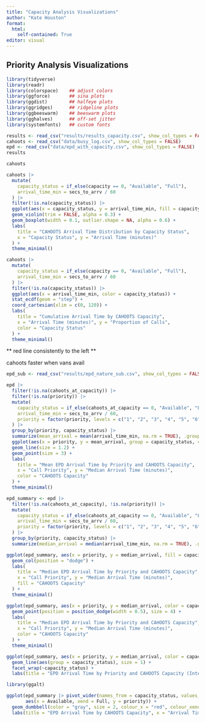 ```yaml
---
title: "Capacity Analysis Visualizations"
author: "Kate Houston"
format: 
  html:
    self-contained: True
editor: visual
---
```


## Priority Analysis Visualizations

```r
library(tidyverse)
library(readr)
library(colorspace)    ## adjust colors
library(ggforce)       ## sina plots
library(ggdist)        ## halfeye plots
library(ggridges)      ## ridgeline plots
library(ggbeeswarm)    ## beeswarm plots
library(gghalves)      ## off-set jitter
library(systemfonts)   ## custom fonts
```

```r
results <- read_csv("results/results_capacity.csv", show_col_types = FALSE)
cahoots <- read_csv("data/busy_log.csv", show_col_types = FALSE)
epd <- read_csv("data/epd_with_capacity.csv", show_col_types = FALSE)
results
```

```r
cahoots
```

```r
cahoots |> 
  mutate(
    capacity_status = if_else(capacity == 0, "Available", "Full"),
    arrival_time_min = secs_to_arrv / 60
  ) |>
  filter(!is.na(capacity_status)) |>
  ggplot(aes(x = capacity_status, y = arrival_time_min, fill = capacity_status)) +
  geom_violin(trim = FALSE, alpha = 0.3) +
  geom_boxplot(width = 0.1, outlier.shape = NA, alpha = 0.6) +
  labs(
    title = "CAHOOTS Arrival Time Distribution by Capacity Status",
    x = "Capacity Status", y = "Arrival Time (minutes)"
  ) +
  theme_minimal()

```

```r
cahoots |>
  mutate(
    capacity_status = if_else(capacity == 0, "Available", "Full"),
    arrival_time_min = secs_to_arrv / 60
  ) |>
  filter(!is.na(capacity_status)) |>
  ggplot(aes(x = arrival_time_min, color = capacity_status)) +
  stat_ecdf(geom = "step") +
  coord_cartesian(xlim = c(0, 120)) +
  labs(
    title = "Cumulative Arrival Time by CAHOOTS Capacity",
    x = "Arrival Time (minutes)", y = "Proportion of Calls",
    color = "Capacity Status"
  ) +
  theme_minimal()

```

\*\* red line consistently to the left \*\*

cahoots faster when vans avail

```r
epd_sub <- read_csv("results/epd_nature_sub.csv", show_col_types = FALSE)
```

```r
epd |>
  filter(!is.na(cahoots_at_capacity)) |>
  filter(!is.na(priority)) |>
  mutate(
    capacity_status = if_else(cahoots_at_capacity == 0, "Available", "Full"),
    arrival_time_min = secs_to_arrv / 60,
    priority = factor(priority, levels = c("1", "2", "3", "4", "5", "6", "7", "8", "9", "P"))
  ) |>
  group_by(priority, capacity_status) |>
  summarize(mean_arrival = mean(arrival_time_min, na.rm = TRUE), .groups = "drop") |>
  ggplot(aes(x = priority, y = mean_arrival, group = capacity_status, color = capacity_status)) +
  geom_line(size = 1.2) +
  geom_point(size = 3) +
  labs(
    title = "Mean EPD Arrival Time by Priority and CAHOOTS Capacity",
    x = "Call Priority", y = "Median Arrival Time (minutes)",
    color = "CAHOOTS Capacity"
  ) +
  theme_minimal()

```

```r
epd_summary <- epd |>
  filter(!is.na(cahoots_at_capacity), !is.na(priority)) |>
  mutate(
    capacity_status = if_else(cahoots_at_capacity == 0, "Available", "Full"),
    arrival_time_min = secs_to_arrv / 60,
    priority = factor(priority, levels = c("1", "2", "3", "4", "5", "6", "7", "8", "9", "P"))
  ) |>
  group_by(priority, capacity_status) |>
  summarize(median_arrival = median(arrival_time_min, na.rm = TRUE), .groups = "drop")

```

```r
ggplot(epd_summary, aes(x = priority, y = median_arrival, fill = capacity_status)) +
  geom_col(position = "dodge") +
  labs(
    title = "Median EPD Arrival Time by Priority and CAHOOTS Capacity",
    x = "Call Priority", y = "Median Arrival Time (minutes)",
    fill = "CAHOOTS Capacity"
  ) +
  theme_minimal()

```

```r
ggplot(epd_summary, aes(x = priority, y = median_arrival, color = capacity_status)) +
  geom_point(position = position_dodge(width = 0.5), size = 4) +
  labs(
    title = "Median EPD Arrival Time by Priority and CAHOOTS Capacity",
    x = "Call Priority", y = "Median Arrival Time (minutes)",
    color = "CAHOOTS Capacity"
  ) +
  theme_minimal()

```

```r
ggplot(epd_summary, aes(x = priority, y = median_arrival, color = capacity_status)) +
  geom_line(aes(group = capacity_status), size = 1) +
  facet_wrap(~capacity_status) +
  labs(title = "EPD Arrival Time by Priority and CAHOOTS Capacity (Interaction View)")

```

```r
library(ggalt)

ggplot(epd_summary |> pivot_wider(names_from = capacity_status, values_from = median_arrival),
       aes(x = Available, xend = Full, y = priority)) +
  geom_dumbbell(color = "gray", size = 2, colour_x = "red", colour_xend = "blue") +
  labs(title = "EPD Arrival Time by CAHOOTS Capacity", x = "Arrival Time (min)", y = "Priority")

```
